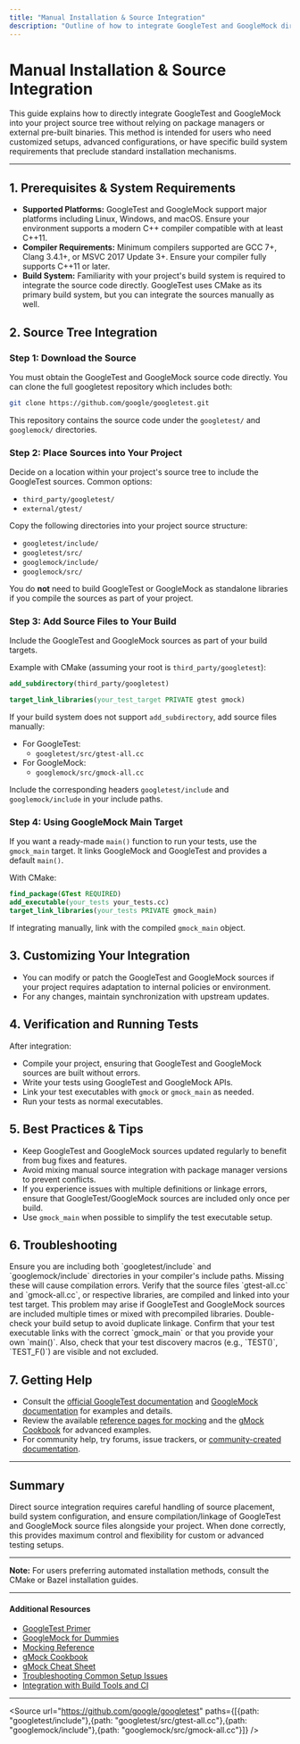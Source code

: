 ```yaml
---
title: "Manual Installation & Source Integration"
description: "Outline of how to integrate GoogleTest and GoogleMock directly into your project source tree, for users requiring custom or advanced setups."
---
```


# Manual Installation & Source Integration

This guide explains how to directly integrate GoogleTest and GoogleMock into your project source tree without relying on package managers or external pre-built binaries. This method is intended for users who need customized setups, advanced configurations, or have specific build system requirements that preclude standard installation mechanisms.

---

## 1. Prerequisites & System Requirements

- **Supported Platforms:** GoogleTest and GoogleMock support major platforms including Linux, Windows, and macOS. Ensure your environment supports a modern C++ compiler compatible with at least C++11.
- **Compiler Requirements:** Minimum compilers supported are GCC 7+, Clang 3.4.1+, or MSVC 2017 Update 3+. Ensure your compiler fully supports C++11 or later.
- **Build System:** Familiarity with your project's build system is required to integrate the source code directly. GoogleTest uses CMake as its primary build system, but you can integrate the sources manually as well.

## 2. Source Tree Integration

### Step 1: Download the Source

You must obtain the GoogleTest and GoogleMock source code directly. You can clone the full googletest repository which includes both:

```bash
git clone https://github.com/google/googletest.git
```

This repository contains the source code under the `googletest/` and `googlemock/` directories.

### Step 2: Place Sources into Your Project

Decide on a location within your project's source tree to include the GoogleTest sources. Common options:

- `third_party/googletest/`
- `external/gtest/`

Copy the following directories into your project source structure:

- `googletest/include/`
- `googletest/src/`
- `googlemock/include/`
- `googlemock/src/`

You do **not** need to build GoogleTest or GoogleMock as standalone libraries if you compile the sources as part of your project.

### Step 3: Add Source Files to Your Build

Include the GoogleTest and GoogleMock sources as part of your build targets.

Example with CMake (assuming your root is `third_party/googletest`):

```cmake
add_subdirectory(third_party/googletest)

target_link_libraries(your_test_target PRIVATE gtest gmock)
```

If your build system does not support `add_subdirectory`, add source files manually:

- For GoogleTest:
  - `googletest/src/gtest-all.cc`
- For GoogleMock:
  - `googlemock/src/gmock-all.cc`

Include the corresponding headers `googletest/include` and `googlemock/include` in your include paths.

### Step 4: Using GoogleMock Main Target

If you want a ready-made `main()` function to run your tests, use the `gmock_main` target. It links GoogleMock and GoogleTest and provides a default `main()`.

With CMake:

```cmake
find_package(GTest REQUIRED)
add_executable(your_tests your_tests.cc)
target_link_libraries(your_tests PRIVATE gmock_main)
```

If integrating manually, link with the compiled `gmock_main` object.

## 3. Customizing Your Integration

- You can modify or patch the GoogleTest and GoogleMock sources if your project requires adaptation to internal policies or environment.
- For any changes, maintain synchronization with upstream updates.

## 4. Verification and Running Tests

After integration:

- Compile your project, ensuring that GoogleTest and GoogleMock sources are built without errors.
- Write your tests using GoogleTest and GoogleMock APIs.
- Link your test executables with `gmock` or `gmock_main` as needed.
- Run your tests as normal executables.

## 5. Best Practices & Tips

- Keep GoogleTest and GoogleMock sources updated regularly to benefit from bug fixes and features.
- Avoid mixing manual source integration with package manager versions to prevent conflicts.
- If you experience issues with multiple definitions or linkage errors, ensure that GoogleTest/GoogleMock sources are included only once per build.
- Use `gmock_main` when possible to simplify the test executable setup.

## 6. Troubleshooting

<AccordionGroup title="Common Issues When Integrating GoogleTest/GoogleMock from Source">
<Accordion title="Include Path Not Found or Header Errors">
Ensure you are including both `googletest/include` and `googlemock/include` directories in your compiler's include paths. Missing these will cause compilation errors.
</Accordion>
<Accordion title="Linker Errors about Undefined References to gTest or gMock Symbols">
Verify that the source files `gtest-all.cc` and `gmock-all.cc`, or respective libraries, are compiled and linked into your test target.
</Accordion>
<Accordion title="Multiple Definition Errors in Linking">
This problem may arise if GoogleTest and GoogleMock sources are included multiple times or mixed with precompiled libraries. Double-check your build setup to avoid duplicate linkage.
</Accordion>
<Accordion title="Tests Not Running or Reporting Zero Tests">
Confirm that your test executable links with the correct `gmock_main` or that you provide your own `main()`. Also, check that your test discovery macros (e.g., `TEST()`, `TEST_F()`) are visible and not excluded.
</Accordion>
</AccordionGroup>

## 7. Getting Help

- Consult the [official GoogleTest documentation](https://github.com/google/googletest) and [GoogleMock documentation](https://google.github.io/googletest/gmock_for_dummies.html) for examples and details.
- Review the available [reference pages for mocking](docs/reference/mocking.md) and the [gMock Cookbook](docs/gmock_cook_book.md) for advanced examples.
- For community help, try forums, issue trackers, or [community-created documentation](docs/community_created_documentation.md).


---

## Summary

Direct source integration requires careful handling of source placement, build system configuration, and ensure compilation/linkage of GoogleTest and GoogleMock source files alongside your project. When done correctly, this provides maximum control and flexibility for custom or advanced testing setups.


---

**Note:** For users preferring automated installation methods, consult the CMake or Bazel installation guides.

---

#### Additional Resources

- [GoogleTest Primer](overview/about-googletest/what-is-googletest)
- [GoogleMock for Dummies](docs/gmock_for_dummies.md)
- [Mocking Reference](docs/reference/mocking.md)
- [gMock Cookbook](docs/gmock_cook_book.md)
- [gMock Cheat Sheet](docs/gmock_cheat_sheet.md)
- [Troubleshooting Common Setup Issues](getting-started/validation-troubleshooting/common-issues)
- [Integration with Build Tools and CI](overview/integration-ecosystem/integration-with-build-and-ci)

----

<Source url="https://github.com/google/googletest" paths={[{path: "googletest/include"},{path: "googletest/src/gtest-all.cc"},{path: "googlemock/include"},{path: "googlemock/src/gmock-all.cc"}]} />